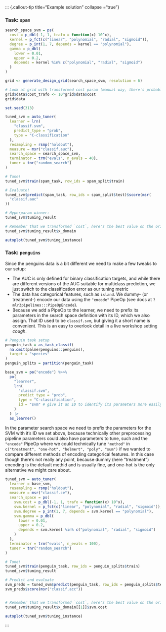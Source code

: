 ::: {.callout-tip title="Example solution" collapse ="true"}

::: {.panel-tabset}


### Task: `spam`

```r
search_space_svm = ps(
  cost = p_dbl(-1, 1, trafo = function(x) 10^x),
  kernel = p_fct(c("linear", "polynomial", "radial", "sigmoid")),
  degree = p_int(1, 7, depends = kernel == "polynomial"),
  gamma = p_dbl(
    lower = 0.01,
    upper = 0.2,
    depends = kernel %in% c("polynomial", "radial", "sigmoid")
  )
)

grid <- generate_design_grid(search_space_svm, resolution = 6)

# Look at grid with transformed cost param (manual way, there's probably a better one)
grid$data$cost_trafo <- 10^grid$data$cost
grid$data
```

```r
set.seed(313)

tuned_svm = auto_tuner(
  learner = lrn(
    "classif.svm",
    predict_type = "prob",
    type = "C-classification"
  ),
  resampling = rsmp("holdout"),
  measure = msr("classif.auc"),
  search_space = search_space_svm,
  terminator = trm("evals", n_evals = 40),
  tuner = tnr("random_search")
)

# Tune!
tuned_svm$train(spam_task, row_ids = spam_split$train)

# Evaluate!
tuned_svm$predict(spam_task, row_ids = spam_split$test)$score(msr(
  "classif.auc"
))

# Hyperparam winner:
tuned_svm$tuning_result

# Remember that we transformed `cost`, here's the best value on the original scale
tuned_svm$tuning_result$x_domain

autoplot(tuned_svm$tuning_instance)
```

### Task: `penguins`

Since the penguins data is a bit different we need to make a few tweaks to our setup:

- The AUC is only defined for binary classification targets, and while there are different versions of the AUC suitable for multiclass prediction, we just switch to the classification error as our tuning metric
- The data has categorical features, such as `island`. We dummy- (or treatment-) encode our data using the `"encode"` PipeOp (see docs at `?mlr3pipelines:::PipeOpEncode`).
- Because we add a PipeOp to the learner, we need to prefix its parameters in the search space definition with its ID, which we also assign. That ID used to be `classif.svm`, but giving it a short name is convenient. This is an easy to overlook detail in a live workshop setting *cough*.

```r
# Penguin task setup
penguin_task = as_task_classif(
  na.omit(palmerpenguins::penguins),
  target = "species"
)
penguin_splits = partition(penguin_task)
```

```r
base_svm = po("encode") %>>%
  po(
    "learner",
    lrn(
      "classif.svm",
      predict_type = "prob",
      type = "C-classification",
      id = "svm" # give it an ID to identify its parameters more easily
    )
  ) |>
  as_learner()
```

In the parameter search space we need to prefix the parameters for the SVM with it's ID we set above, because technically other preprocessing pipeline parameters could also have parameters to tune, such and the `"encode"` PipeOp where we could technically tune `"method"` in `c("treatment", "one-hot", "helmert", "poly", "sum")` if we wanted to compare different methods of encoding categorical features. In this case though there's not really any point, because dummy (here "treatment") encoding is the default methid and is usually fine, and one-hot is the only alternative we might care about.

```r
tuned_svm = auto_tuner(
  learner = base_svm,
  resampling = rsmp("holdout"),
  measure = msr("classif.ce"),
  search_space = ps(
    svm.cost = p_dbl(-1, 1, trafo = function(x) 10^x),
    svm.kernel = p_fct(c("linear", "polynomial", "radial", "sigmoid")),
    svm.degree = p_int(1, 7, depends = svm.kernel == "polynomial"),
    svm.gamma = p_dbl(
      lower = 0.01,
      upper = 0.2,
      depends = svm.kernel %in% c("polynomial", "radial", "sigmoid")
    )
  ),
  terminator = trm("evals", n_evals = 100),
  tuner = tnr("random_search")
)

# Tune!
tuned_svm$train(penguin_task, row_ids = penguin_splits$train)
tuned_svm$tuning_result

# Predict and evaluate
svm_preds = tuned_svm$predict(penguin_task, row_ids = penguin_splits$test)
svm_preds$score(msr("classif.acc"))


# Remember that we transformed `cost`, here's the best value on the original scale
tuned_svm$tuning_result$x_domain[[1]]$svm.cost

autoplot(tuned_svm$tuning_instance)
```


:::

:::
